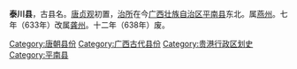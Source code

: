 '''泰川县'''，古县名。[[唐朝|唐]][[貞觀_(唐朝)|贞观]]初置，[[治所|治所]]在今[[广西壮族自治区|广西壮族自治区]][[平南县|平南县]]东北。属[[燕州|燕州]]。七年（633年）改属[[龚州|龚州]]。十二年（638年）废。 

{{唐朝行政区划小作品}}
[[Category:唐朝县份|Category:唐朝县份]]
[[Category:广西古代县份|Category:广西古代县份]]
[[Category:贵港行政区划史|Category:贵港行政区划史]]
[[Category:平南县|Category:平南县]]